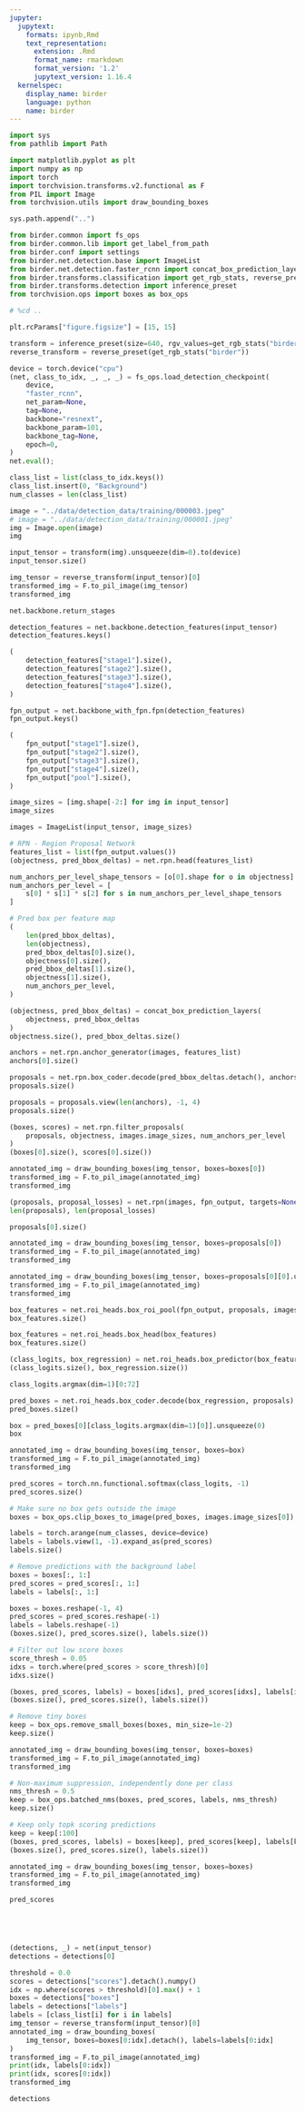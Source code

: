 ```yaml
---
jupyter:
  jupytext:
    formats: ipynb,Rmd
    text_representation:
      extension: .Rmd
      format_name: rmarkdown
      format_version: '1.2'
      jupytext_version: 1.16.4
  kernelspec:
    display_name: birder
    language: python
    name: birder
---
```


```python
import sys
from pathlib import Path

import matplotlib.pyplot as plt
import numpy as np
import torch
import torchvision.transforms.v2.functional as F
from PIL import Image
from torchvision.utils import draw_bounding_boxes
```

```python
sys.path.append("..")
```

```python
from birder.common import fs_ops
from birder.common.lib import get_label_from_path
from birder.conf import settings
from birder.net.detection.base import ImageList
from birder.net.detection.faster_rcnn import concat_box_prediction_layers
from birder.transforms.classification import get_rgb_stats, reverse_preset
from birder.transforms.detection import inference_preset
from torchvision.ops import boxes as box_ops
```

```python
# %cd ..
```

```python
plt.rcParams["figure.figsize"] = [15, 15]
```

```python
transform = inference_preset(size=640, rgv_values=get_rgb_stats("birder"))
reverse_transform = reverse_preset(get_rgb_stats("birder"))
```

```python
device = torch.device("cpu")
(net, class_to_idx, _, _, _) = fs_ops.load_detection_checkpoint(
    device,
    "faster_rcnn",
    net_param=None,
    tag=None,
    backbone="resnext",
    backbone_param=101,
    backbone_tag=None,
    epoch=0,
)
net.eval();
```

```python
class_list = list(class_to_idx.keys())
class_list.insert(0, "Background")
num_classes = len(class_list)
```

```python
image = "../data/detection_data/training/000003.jpeg"
# image = "../data/detection_data/training/000001.jpeg"
img = Image.open(image)
img
```

```python
input_tensor = transform(img).unsqueeze(dim=0).to(device)
input_tensor.size()
```

```python
img_tensor = reverse_transform(input_tensor)[0]
transformed_img = F.to_pil_image(img_tensor)
transformed_img
```

```python
net.backbone.return_stages
```

```python
detection_features = net.backbone.detection_features(input_tensor)
detection_features.keys()
```

```python
(
    detection_features["stage1"].size(),
    detection_features["stage2"].size(),
    detection_features["stage3"].size(),
    detection_features["stage4"].size(),
)
```

```python
fpn_output = net.backbone_with_fpn.fpn(detection_features)
fpn_output.keys()
```

```python
(
    fpn_output["stage1"].size(),
    fpn_output["stage2"].size(),
    fpn_output["stage3"].size(),
    fpn_output["stage4"].size(),
    fpn_output["pool"].size(),
)
```

```python
image_sizes = [img.shape[-2:] for img in input_tensor]
image_sizes
```

```python
images = ImageList(input_tensor, image_sizes)
```

```python
# RPN - Region Proposal Network
features_list = list(fpn_output.values())
(objectness, pred_bbox_deltas) = net.rpn.head(features_list)

num_anchors_per_level_shape_tensors = [o[0].shape for o in objectness]
num_anchors_per_level = [
    s[0] * s[1] * s[2] for s in num_anchors_per_level_shape_tensors
]

# Pred box per feature map
(
    len(pred_bbox_deltas),
    len(objectness),
    pred_bbox_deltas[0].size(),
    objectness[0].size(),
    pred_bbox_deltas[1].size(),
    objectness[1].size(),
    num_anchors_per_level,
)
```

```python
(objectness, pred_bbox_deltas) = concat_box_prediction_layers(
    objectness, pred_bbox_deltas
)
objectness.size(), pred_bbox_deltas.size()
```

```python
anchors = net.rpn.anchor_generator(images, features_list)
anchors[0].size()
```

```python
proposals = net.rpn.box_coder.decode(pred_bbox_deltas.detach(), anchors)
proposals.size()
```

```python
proposals = proposals.view(len(anchors), -1, 4)
proposals.size()
```

```python
(boxes, scores) = net.rpn.filter_proposals(
    proposals, objectness, images.image_sizes, num_anchors_per_level
)
(boxes[0].size(), scores[0].size())
```

```python
annotated_img = draw_bounding_boxes(img_tensor, boxes=boxes[0])
transformed_img = F.to_pil_image(annotated_img)
transformed_img
```

```python
(proposals, proposal_losses) = net.rpn(images, fpn_output, targets=None)
len(proposals), len(proposal_losses)
```

```python
proposals[0].size()
```

```python
annotated_img = draw_bounding_boxes(img_tensor, boxes=proposals[0])
transformed_img = F.to_pil_image(annotated_img)
transformed_img
```

```python
annotated_img = draw_bounding_boxes(img_tensor, boxes=proposals[0][0].unsqueeze(0))
transformed_img = F.to_pil_image(annotated_img)
transformed_img
```

```python
box_features = net.roi_heads.box_roi_pool(fpn_output, proposals, images.image_sizes)
box_features.size()
```

```python
box_features = net.roi_heads.box_head(box_features)
box_features.size()
```

```python
(class_logits, box_regression) = net.roi_heads.box_predictor(box_features)
(class_logits.size(), box_regression.size())
```

```python
class_logits.argmax(dim=1)[0:72]
```

```python
pred_boxes = net.roi_heads.box_coder.decode(box_regression, proposals)
pred_boxes.size()
```

```python
box = pred_boxes[0][class_logits.argmax(dim=1)[0]].unsqueeze(0)
box
```

```python
annotated_img = draw_bounding_boxes(img_tensor, boxes=box)
transformed_img = F.to_pil_image(annotated_img)
transformed_img
```

```python
pred_scores = torch.nn.functional.softmax(class_logits, -1)
pred_scores.size()
```

```python
# Make sure no box gets outside the image
boxes = box_ops.clip_boxes_to_image(pred_boxes, images.image_sizes[0])
```

```python
labels = torch.arange(num_classes, device=device)
labels = labels.view(1, -1).expand_as(pred_scores)
labels.size()
```

```python
# Remove predictions with the background label
boxes = boxes[:, 1:]
pred_scores = pred_scores[:, 1:]
labels = labels[:, 1:]
```

```python
boxes = boxes.reshape(-1, 4)
pred_scores = pred_scores.reshape(-1)
labels = labels.reshape(-1)
(boxes.size(), pred_scores.size(), labels.size())
```

```python
# Filter out low score boxes
score_thresh = 0.05
idxs = torch.where(pred_scores > score_thresh)[0]
idxs.size()
```

```python
(boxes, pred_scores, labels) = boxes[idxs], pred_scores[idxs], labels[idxs]
(boxes.size(), pred_scores.size(), labels.size())
```

```python
# Remove tiny boxes
keep = box_ops.remove_small_boxes(boxes, min_size=1e-2)
keep.size()
```

```python
annotated_img = draw_bounding_boxes(img_tensor, boxes=boxes)
transformed_img = F.to_pil_image(annotated_img)
transformed_img
```

```python
# Non-maximum suppression, independently done per class
nms_thresh = 0.5
keep = box_ops.batched_nms(boxes, pred_scores, labels, nms_thresh)
keep.size()
```

```python
# Keep only topk scoring predictions
keep = keep[:100]
(boxes, pred_scores, labels) = boxes[keep], pred_scores[keep], labels[keep]
(boxes.size(), pred_scores.size(), labels.size())
```

```python
annotated_img = draw_bounding_boxes(img_tensor, boxes=boxes)
transformed_img = F.to_pil_image(annotated_img)
transformed_img
```

```python
pred_scores
```

```python

```

```python

```

```python

```

```python

```

```python
(detections, _) = net(input_tensor)
detections = detections[0]
```

```python
threshold = 0.0
scores = detections["scores"].detach().numpy()
idx = np.where(scores > threshold)[0].max() + 1
boxes = detections["boxes"]
labels = detections["labels"]
labels = [class_list[i] for i in labels]
img_tensor = reverse_transform(input_tensor)[0]
annotated_img = draw_bounding_boxes(
    img_tensor, boxes=boxes[0:idx].detach(), labels=labels[0:idx]
)
transformed_img = F.to_pil_image(annotated_img)
print(idx, labels[0:idx])
print(idx, scores[0:idx])
transformed_img
```

```python
detections
```

```python

```

```python

```

```python

```
